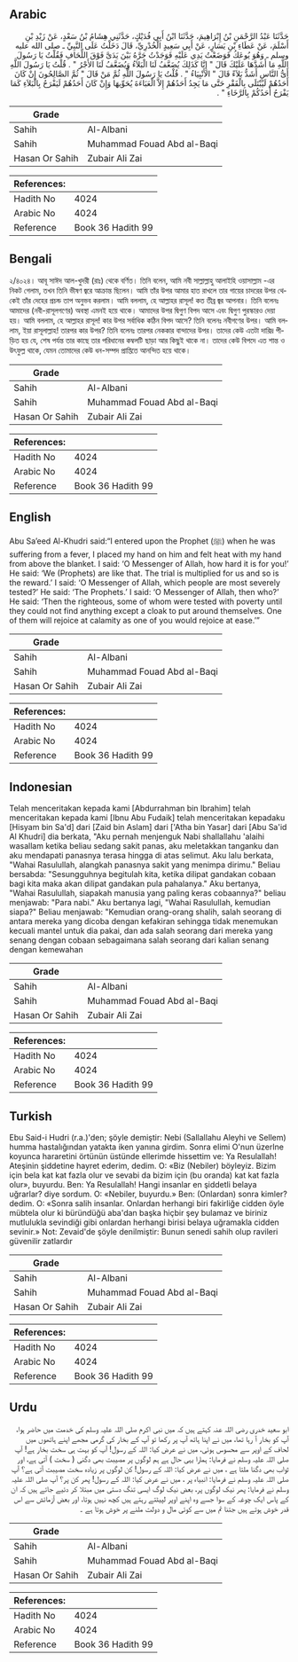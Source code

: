 ## Arabic


<div dir="rtl" lang="ar" style={{fontSize:'larger',backgroundColor:'#f8f9fa',padding:20}}>
حَدَّثَنَا عَبْدُ الرَّحْمَنِ بْنُ إِبْرَاهِيمَ، حَدَّثَنَا ابْنُ أَبِي فُدَيْكٍ، حَدَّثَنِي هِشَامُ بْنُ سَعْدٍ، عَنْ زَيْدِ بْنِ أَسْلَمَ، عَنْ عَطَاءِ بْنِ يَسَارٍ، عَنْ أَبِي سَعِيدٍ الْخُدْرِيِّ، قَالَ دَخَلْتُ عَلَى النَّبِيِّ ـ صلى الله عليه وسلم ـ وَهُوَ يُوعَكُ فَوَضَعْتُ يَدِي عَلَيْهِ فَوَجَدْتُ حَرَّهُ بَيْنَ يَدَىَّ فَوْقَ اللِّحَافِ فَقُلْتُ يَا رَسُولَ اللَّهِ مَا أَشَدَّهَا عَلَيْكَ قَالَ ‏"‏ إِنَّا كَذَلِكَ يُضَعَّفُ لَنَا الْبَلاَءُ وَيُضَعَّفُ لَنَا الأَجْرُ ‏"‏ ‏.‏ قُلْتُ يَا رَسُولَ اللَّهِ أَىُّ النَّاسِ أَشَدُّ بَلاَءً قَالَ ‏"‏ الأَنْبِيَاءُ ‏"‏ ‏.‏ قُلْتُ يَا رَسُولَ اللَّهِ ثُمَّ مَنْ قَالَ ‏"‏ ثُمَّ الصَّالِحُونَ إِنْ كَانَ أَحَدُهُمْ لَيُبْتَلَى بِالْفَقْرِ حَتَّى مَا يَجِدُ أَحَدُهُمْ إِلاَّ الْعَبَاءَةَ يُحَوِّيهَا وَإِنْ كَانَ أَحَدُهُمْ لَيَفْرَحُ بِالْبَلاَءِ كَمَا يَفْرَحُ أَحَدُكُمْ بِالرَّخَاءِ ‏"‏ ‏.‏
</div>
<div style={{backgroundColor:'#f8f9fa',padding:20, marginBottom: 10}}><table> <thead> <tr> <th>Grade</th> <th></th> </tr> </thead> <tbody> <tr><td>Sahih</td><td>Al-Albani</td></tr><tr><td>Sahih</td><td>Muhammad Fouad Abd al-Baqi</td></tr><tr><td>Hasan Or Sahih</td><td>Zubair Ali Zai</td></tr></tbody></table><table> <thead> <tr> <th>References:</th> <th></th> </tr> </thead> <tbody><tr><td>Hadith No</td><td>4024</td></tr><tr><td>Arabic No</td><td>4024</td></tr><tr><td>Reference</td><td>Book 36 Hadith 99</td></tr></tbody></table></div>

## Bengali


<div dir="ltr" lang="bn" style={{fontSize:'larger',backgroundColor:'#f8f9fa',padding:20}}>
২/৪০২৪। আবূ সাঈদ আল-খুদরী (রাঃ) থেকে বর্ণিত। তিনি বলেন, আমি নবী সাল্লাল্লাহু আলাইহি ওয়াসাল্লাম -এর নিকট গেলাম, তখন তিনি ভীষণ জ্বরে আক্রান্ত ছিলেন। আমি তাঁর উপর আমার হাত রাখলে তার গায়ের চাদরের উপর থেকেই তাঁর দেহের প্রচন্ড তাপ অনুভব করলাম। আমি বললাম, হে আল্লাহর রাসূল! কত তীব্র জ্বর আপনার। তিনি বলেনঃ আমাদের (নবী-রাসূলগণের) অবস্থা এমনই হয়ে থাকে। আমাদের উপর দ্বিগুণ বিপদ আসে এবং দ্বিগুণ পুরস্কারও দেয়া হয়। আমি বললাম, হে আল্লাহর রাসূল! কার উপর সর্বাধিক কঠিন বিপদ আসে? তিনি বলেনঃ নবীগণের উপর। আমি বললাম, ইয়া রাসূলাল্লাহ! তারপর কার উপর? তিনি বলেনঃ তারপর নেককার বান্দাদের উপর। তাদের কেউ এতটা দারিদ্র পীড়িত হয় যে, শেষ পর্যন্ত তার কাছে তার পরিধানের কম্বলটি ছাড়া আর কিছুই থাকে না। তাদের কেউ বিপদে এত শান্ত ও উৎফুল্ল থাকে, যেমন তোমাদের কেউ ধন-সম্পদ প্রাপ্তিতে আনন্দিত হয়ে থাকে।
</div>
<div style={{backgroundColor:'#f8f9fa',padding:20, marginBottom: 10}}><table> <thead> <tr> <th>Grade</th> <th></th> </tr> </thead> <tbody> <tr><td>Sahih</td><td>Al-Albani</td></tr><tr><td>Sahih</td><td>Muhammad Fouad Abd al-Baqi</td></tr><tr><td>Hasan Or Sahih</td><td>Zubair Ali Zai</td></tr></tbody></table><table> <thead> <tr> <th>References:</th> <th></th> </tr> </thead> <tbody><tr><td>Hadith No</td><td>4024</td></tr><tr><td>Arabic No</td><td>4024</td></tr><tr><td>Reference</td><td>Book 36 Hadith 99</td></tr></tbody></table></div>

## English


<div dir="ltr" lang="en" style={{fontSize:'larger',backgroundColor:'#f8f9fa',padding:20}}>
Abu Sa’eed Al-Khudri said:“I entered upon the Prophet (ﷺ) when he was suffering from a fever, I placed my hand on him and felt heat with my hand from above the blanket. I said: ‘O Messenger of Allah, how hard it is for you!’ He said: ‘We (Prophets) are like that. The trial is multiplied for us and so is the reward.’ I said: ‘O Messenger of Allah, which people are most severely tested?’ He said: ‘The Prophets.’ I said: ‘O Messenger of Allah, then who?’ He said: ‘Then the righteous, some of whom were tested with poverty until they could not find anything except a cloak to put around themselves. One of them will rejoice at calamity as one of you would rejoice at ease.’”
</div>
<div style={{backgroundColor:'#f8f9fa',padding:20, marginBottom: 10}}><table> <thead> <tr> <th>Grade</th> <th></th> </tr> </thead> <tbody> <tr><td>Sahih</td><td>Al-Albani</td></tr><tr><td>Sahih</td><td>Muhammad Fouad Abd al-Baqi</td></tr><tr><td>Hasan Or Sahih</td><td>Zubair Ali Zai</td></tr></tbody></table><table> <thead> <tr> <th>References:</th> <th></th> </tr> </thead> <tbody><tr><td>Hadith No</td><td>4024</td></tr><tr><td>Arabic No</td><td>4024</td></tr><tr><td>Reference</td><td>Book 36 Hadith 99</td></tr></tbody></table></div>

## Indonesian


<div dir="ltr" lang="id" style={{fontSize:'larger',backgroundColor:'#f8f9fa',padding:20}}>
Telah menceritakan kepada kami [Abdurrahman bin Ibrahim] telah menceritakan kepada kami [Ibnu Abu Fudaik] telah menceritakan kepadaku [Hisyam bin Sa'd] dari [Zaid bin Aslam] dari ['Atha bin Yasar] dari [Abu Sa'id Al Khudri] dia berkata, "Aku pernah menjenguk Nabi shallallahu 'alaihi wasallam ketika beliau sedang sakit panas, aku meletakkan tanganku dan aku mendapati panasnya terasa hingga di atas selimut. Aku lalu berkata, "Wahai Rasulullah, alangkah panasnya sakit yang menimpa dirimu." Beliau bersabda: "Sesungguhnya begitulah kita, ketika dilipat gandakan cobaan bagi kita maka akan dilipat gandakan pula pahalanya." Aku bertanya, "Wahai Rasulullah, siapakah manusia yang paling keras cobaannya?" beliau menjawab: "Para nabi." Aku bertanya lagi, "Wahai Rasulullah, kemudian siapa?" Beliau menjawab: "Kemudian orang-orang shalih, salah seorang di antara mereka yang dicoba dengan kefakiran sehingga tidak menemukan kecuali mantel untuk dia pakai, dan ada salah seorang dari mereka yang senang dengan cobaan sebagaimana salah seorang dari kalian senang dengan kemewahan
</div>
<div style={{backgroundColor:'#f8f9fa',padding:20, marginBottom: 10}}><table> <thead> <tr> <th>Grade</th> <th></th> </tr> </thead> <tbody> <tr><td>Sahih</td><td>Al-Albani</td></tr><tr><td>Sahih</td><td>Muhammad Fouad Abd al-Baqi</td></tr><tr><td>Hasan Or Sahih</td><td>Zubair Ali Zai</td></tr></tbody></table><table> <thead> <tr> <th>References:</th> <th></th> </tr> </thead> <tbody><tr><td>Hadith No</td><td>4024</td></tr><tr><td>Arabic No</td><td>4024</td></tr><tr><td>Reference</td><td>Book 36 Hadith 99</td></tr></tbody></table></div>

## Turkish


<div dir="ltr" lang="tr" style={{fontSize:'larger',backgroundColor:'#f8f9fa',padding:20}}>
Ebu Said-i Hudri (r.a.)'den; şöyle demiştir: Nebi (Sallallahu Aleyhi ve Sellem) humma hastalığından yatakta iken yanına girdim. Sonra elimi O'nun üzerlne koyunca hararetini örtünün üstünde ellerimde hissettim ve: Ya Resulallah! Ateşinin şiddetine hayret ederim, dedim. O: «Biz (Nebiler) böyleyiz. Bizim için bela kat kat fazla olur ve sevabi da bizim için (bu oranda) kat kat fazla olur», buyurdu. Ben: Ya Resulallah! Hangi insanlar en şiddetli belaya uğrarlar? diye sordum. O: «Nebiler, buyurdu.» Ben: (Onlardan) sonra kimler? dedim. O: «Sonra salih insanlar. Onlardan herhangi biri fakirliğe cidden öyle mübtela olur ki büründüğü aba'dan başka hiçbir şey bulamaz ve biriniz mutlulukla sevindiği gibi onlardan herhangi birisi belaya uğramakla cidden sevinir.» Not: Zevaid'de şöyle denilmiştir: Bunun senedi sahih olup ravileri güvenilir zatlardır
</div>
<div style={{backgroundColor:'#f8f9fa',padding:20, marginBottom: 10}}><table> <thead> <tr> <th>Grade</th> <th></th> </tr> </thead> <tbody> <tr><td>Sahih</td><td>Al-Albani</td></tr><tr><td>Sahih</td><td>Muhammad Fouad Abd al-Baqi</td></tr><tr><td>Hasan Or Sahih</td><td>Zubair Ali Zai</td></tr></tbody></table><table> <thead> <tr> <th>References:</th> <th></th> </tr> </thead> <tbody><tr><td>Hadith No</td><td>4024</td></tr><tr><td>Arabic No</td><td>4024</td></tr><tr><td>Reference</td><td>Book 36 Hadith 99</td></tr></tbody></table></div>

## Urdu


<div dir="rtl" lang="ur" style={{fontSize:'larger',backgroundColor:'#f8f9fa',padding:20}}>
ابو سعید خدری رضی اللہ عنہ کہتے ہیں کہ میں نبی اکرم صلی اللہ علیہ وسلم کی خدمت میں حاضر ہوا، آپ کو بخار آ رہا تھا، میں نے اپنا ہاتھ آپ پر رکھا تو آپ کے بخار کی گرمی مجھے اپنے ہاتھوں میں لحاف کے اوپر سے محسوس ہوئی، میں نے عرض کیا: اللہ کے رسول! آپ کو بہت ہی سخت بخار ہے! آپ صلی اللہ علیہ وسلم نے فرمایا: ہمارا یہی حال ہے ہم لوگوں پر مصیبت بھی دگنی ( سخت ) آتی ہے، اور ثواب بھی دگنا ملتا ہے ، میں نے عرض کیا: اللہ کے رسول! کن لوگوں پر زیادہ سخت مصیبت آتی ہے؟ آپ صلی اللہ علیہ وسلم نے فرمایا: انبیاء پر ، میں نے عرض کیا: اللہ کے رسول! پھر کن پر؟ آپ صلی اللہ علیہ وسلم نے فرمایا: پھر نیک لوگوں پر، بعض نیک لوگ ایسی تنگ دستی میں مبتلا کر دئیے جاتے ہیں کہ ان کے پاس ایک چوغہ کے سوا جسے وہ اپنے اوپر لپیٹتے رہتے ہیں کچھ نہیں ہوتا، اور بعض آزمائش سے اس قدر خوش ہوتے ہیں جتنا تم میں سے کوئی مال و دولت ملنے پر خوش ہوتا ہے ۔
</div>
<div style={{backgroundColor:'#f8f9fa',padding:20, marginBottom: 10}}><table> <thead> <tr> <th>Grade</th> <th></th> </tr> </thead> <tbody> <tr><td>Sahih</td><td>Al-Albani</td></tr><tr><td>Sahih</td><td>Muhammad Fouad Abd al-Baqi</td></tr><tr><td>Hasan Or Sahih</td><td>Zubair Ali Zai</td></tr></tbody></table><table> <thead> <tr> <th>References:</th> <th></th> </tr> </thead> <tbody><tr><td>Hadith No</td><td>4024</td></tr><tr><td>Arabic No</td><td>4024</td></tr><tr><td>Reference</td><td>Book 36 Hadith 99</td></tr></tbody></table></div>
